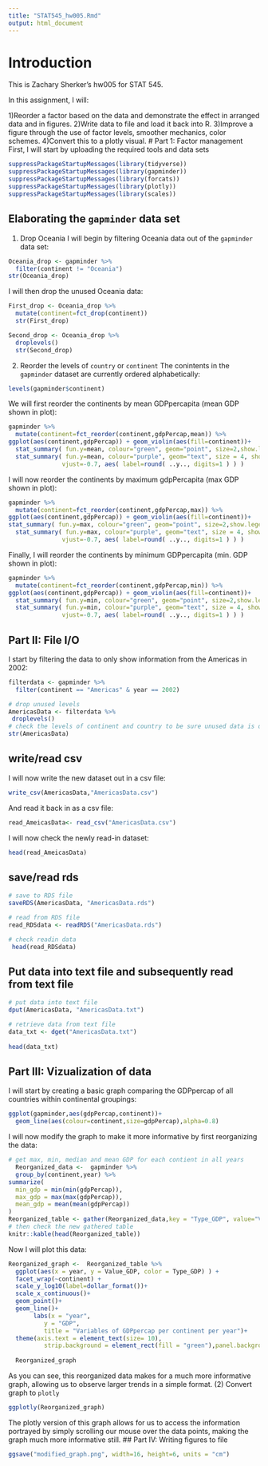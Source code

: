 ```yaml
---
title: "STAT545_hw005.Rmd"
output: html_document
---
```


# Introduction
This is Zachary Sherker's hw005 for STAT 545.

In this assignment, I will:

1)Reorder a factor based on the data and demonstrate the effect in arranged data and in figures.
2)Write data to file and load it back into R.
3)Improve a figure through the use of factor levels, smoother mechanics, color schemes.
4)Convert this to a plotly visual.
# Part 1: Factor management
First, I will start by uploading the required tools and data sets
```r
suppressPackageStartupMessages(library(tidyverse))
suppressPackageStartupMessages(library(gapminder))
suppressPackageStartupMessages(library(forcats))
suppressPackageStartupMessages(library(plotly))  
suppressPackageStartupMessages(library(scales))
```
## Elaborating the `gapminder` data set
(1) Drop Oceania
I will begin by filtering Oceania data out of the `gapminder` data set:
```r
Oceania_drop <- gapminder %>% 
  filter(continent != "Oceania")
str(Oceania_drop)
```
I will then drop the unused Oceania data:
```r
First_drop <- Oceania_drop %>% 
  mutate(continent=fct_drop(continent))
  str(First_drop)
```
```r
Second_drop <- Oceania_drop %>% 
  droplevels() 
  str(Second_drop) 
```
(2) Reorder the levels of `country` or `continent`
The conintents in the `gapminder` dataset are currently ordered alphabetically:
```r
levels(gapminder$continent)
```
We will first reorder the continents by mean GDPpercapita (mean GDP shown in plot):
```r
gapminder %>% 
  mutate(continent=fct_reorder(continent,gdpPercap,mean)) %>% 
ggplot(aes(continent,gdpPercap)) + geom_violin(aes(fill=continent))+
  stat_summary( fun.y=mean, colour="green", geom="point", size=2,show.legend  = TRUE ) +
  stat_summary( fun.y=mean, colour="purple", geom="text", size = 4, show.legend  = TRUE, 
               vjust=-0.7, aes( label=round( ..y.., digits=1 ) ) ) 
```
I will now reorder the continents by maximum gdpPercapita (max GDP shown in plot):
```r
gapminder %>% 
  mutate(continent=fct_reorder(continent,gdpPercap,max)) %>% 
ggplot(aes(continent,gdpPercap)) + geom_violin(aes(fill=continent))+
stat_summary( fun.y=max, colour="green", geom="point", size=2,show.legend  = TRUE ) +
  stat_summary( fun.y=max, colour="purple", geom="text", size = 4, show.legend  = TRUE, 
               vjust=-0.7, aes( label=round( ..y.., digits=1 ) ) ) 
```
Finally, I will reorder the continents by minimum GDPpercapita (min. GDP shown in plot):
```r
gapminder %>% 
  mutate(continent=fct_reorder(continent,gdpPercap,min)) %>% 
ggplot(aes(continent,gdpPercap)) + geom_violin(aes(fill=continent))+
  stat_summary( fun.y=min, colour="green", geom="point", size=2,show.legend  = TRUE ) +
  stat_summary( fun.y=min, colour="purple", geom="text", size = 4, show.legend  = TRUE, 
               vjust=-0.7, aes( label=round( ..y.., digits=1 ) ) ) 
```
## Part II: File I/O
I start by filtering the data to only show information from the Americas in 2002:
```r
filterdata <- gapminder %>% 
  filter(continent == "Americas" & year == 2002) 

# drop unused levels
AmericasData <- filterdata %>% 
 droplevels() 
# check the levels of continent and country to be sure unused data is dropped.
str(AmericasData)

```
## write/read csv
I will now write the new dataset out in a csv file:
```r
write_csv(AmericasData,"AmericasData.csv")
```
And read it back in as a csv file:
```r
read_AmeicasData<- read_csv("AmericasData.csv")
```
I will now check the newly read-in dataset:
```r
head(read_AmeicasData)
```
## save/read rds
```r
# save to RDS file
saveRDS(AmericasData, "AmericasData.rds")

# read from RDS file
read_RDSdata <- readRDS("AmericasData.rds")

# check readin data
 head(read_RDSdata) 
```
## Put data into text file and subsequently read from text file
```r
# put data into text file
dput(AmericasData, "AmericasData.txt")

# retrieve data from text file
data_txt <- dget("AmericasData.txt")
 
head(data_txt) 
```
## Part III: Vizualization of data
I will start by creating a basic graph comparing the GDPpercap of all countries within continental groupings:
```r
ggplot(gapminder,aes(gdpPercap,continent))+
  geom_line(aes(colour=continent,size=gdpPercap),alpha=0.8)
```
I will now modify the graph to make it more informative by first reorganizing the data:
```r
# get max, min, median and mean GDP for each contient in all years
  Reorganized_data <-  gapminder %>% 
  group_by(continent,year) %>% 
summarize(
  min_gdp = min(min(gdpPercap)),
  max_gdp = max(max(gdpPercap)),
  mean_gdp = mean(mean(gdpPercap))
)
Reorganized_table <- gather(Reorganized_data,key = "Type_GDP", value="Value_GDP", min_gdp, max_gdp,mean_gdp)
# then check the new gathered table
knitr::kable(head(Reorganized_table))
```
Now I will plot this data:
```r
Reorganized_graph <-  Reorganized_table %>% 
  ggplot(aes(x = year, y = Value_GDP, color = Type_GDP) ) +
  facet_wrap(~continent) +
  scale_y_log10(label=dollar_format())+
  scale_x_continuous()+
  geom_point()+
  geom_line()+
       labs(x = "year",
          y = "GDP",
          title = "Variables of GDPpercap per continent per year")+
  theme(axis.text = element_text(size= 10),
          strip.background = element_rect(fill = "green"),panel.background = element_rect(fill = "white"))
  
  Reorganized_graph
```
As you can see, this reorganized data makes for a much more informative graph, allowing us to observe larger trends in a simple format.
(2) Convert graph to `plotly`
```r
ggplotly(Reorganized_graph)
```
The plotly version of this graph allows for us to access the information portrayed by simply scrolling our mouse over the data points, making the graph much more informative still.
## Part IV: Writing figures to file
```r
ggsave("modified_graph.png", width=16, height=6, units = "cm")
```

